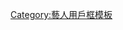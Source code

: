 {{Userbox
  |border-c = #000000
  |border-s = 1
  |id-c     = #FFFFFF
  |id-s     = 12
  |id-fc    = #000000
  |info-c   = #ff69b4
  |info-s   = 8
  |info-fc  = #FFFF
  |id       = [[北川景子]]
  |info     = 這用戶是'''[[北川景子]]'''影迷。
}}
[[category:喜歡北川景子的維基人|{{PAGENAME}}]]
<noinclude>
[[Category:藝人用戶框模板]]
</noinclude>